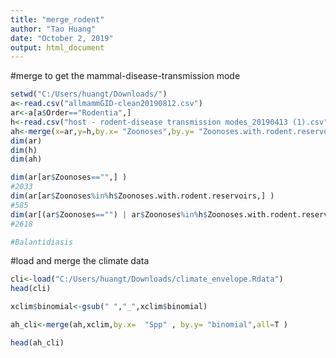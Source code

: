 ---
title: "merge_rodent"
author: "Tao Huang"
date: "October 2, 2019"
output: html_document
---

#merge to get the mammal-disease-transmission mode
```{r}
setwd("C:/Users/huangt/Downloads/")
a<-read.csv("allmammGID-clean20190812.csv")
ar<-a[a$Order=="Rodentia",]
h<-read.csv("host - rodent-disease transmission modes_20190413 (1).csv")
ah<-merge(x=ar,y=h,by.x= "Zoonoses",by.y= "Zoonoses.with.rodent.reservoirs",all=T)
dim(ar)
dim(h)
dim(ah)

dim(ar[ar$Zoonoses=="",] )
#2033
dim(ar[ar$Zoonoses%in%h$Zoonoses.with.rodent.reservoirs,] )
#585
dim(ar[(ar$Zoonoses=="") | ar$Zoonoses%in%h$Zoonoses.with.rodent.reservoirs,])
#2618

#Balantidiasis
```

#load and merge the climate data
```{r}
cli<-load("C:/Users/huangt/Downloads/climate_envelope.Rdata")
head(cli)

xclim$binomial<-gsub(" ","_",xclim$binomial)

ah_cli<-merge(ah,xclim,by.x=  "Spp" , by.y= "binomial",all=T )

head(ah_cli)

```


